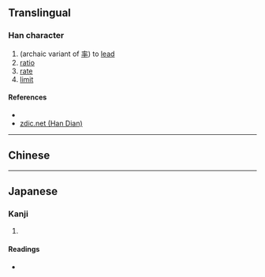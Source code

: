 {{character info/new}}
==Translingual==

===Han character===
{{Han char|rn=24|rad=十|as=19|sn=21|four=|canj=VFJ|ids=⿱䜌十}}

# (archaic variant of [[率]]) to [[lead]]
# [[ratio]]
# [[rate]]
# [[limit]]

====References====
* {{Han ref|kx=0157.230|dkj=02772|dj=0361.130|hdz=10067.130|uh=535B|ud=21339}}
* [http://www.zdic.net/z/16/js/535B.htm zdic.net (Han Dian)]

----

==Chinese==
{{zh-see|率|v}}

----

==Japanese==

===Kanji===
{{ja-kanji|grade=|rs=十19}}

# {{defn|lang=ja|sort=十19}}

====Readings====
* {{ja-readings|on=[[そつ]] (sotsu)|kun=[[ひきいる]] (hikiiru)}}